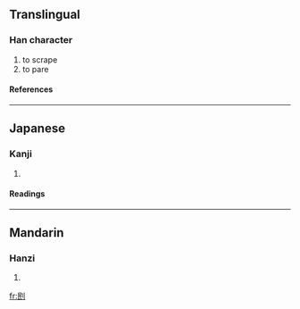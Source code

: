 ==Translingual==
===Han character===
{{Han char|rad=刀|as=05|sn=7|four=7270<sub>0</sub>|canj=口心中弓 (RPLN)}}
# to scrape
# to pare
====References====
{{Han ref|kx=0138.060|dkj=01918|dj=0311.070|hdz=10331.070|uh=5221|ud=21025|bh=CA6E|bd=51822}}
----
==Japanese==
===Kanji===
{{ja-kanji|grade=|rs=刀05}}
# {{defn|Japanese}}
====Readings====
{{ja-readings|on=[[びん]] (bin), [[みん]] (min)|kun=[[けずる]] (kezuru)}}
----
==Mandarin==
===Hanzi===
{{cmn-hanzi|pin=[[mǐn]] (min3)|wg=min<sup>3</sup>}}
# {{defn|Mandarin}}

[[fr:刡]]